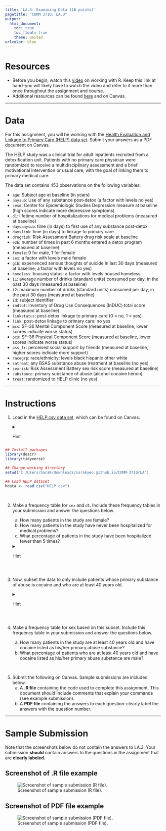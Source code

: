 ```yaml
---
title: 'LA.3: Examining Data (10 points)'
pagetitle: "COMM 3710: LA.3"
output:
  html_document:
    toc: true
    toc_float: true
    theme: united
urlcolor: blue
---
```


# Resources
- Before you begin, watch this [video](https://youtu.be/Dbj_l1PRIjA) on working with R. Keep this link at hand--you will likely have to watch the video and refer to it more than once throughout the assignment and course.
- Additional resources can be found [here](https://rpubs.com/yesun/652965) and on Canvas.

---

# Data
For this assignment, you will be working with the [Health Evaluation and Linkage to Primary Care (HELP) data set](https://utah.instructure.com/files/102658359/download?download_frd=1). Submit your answers as a PDF document on Canvas.

The HELP study was a clinical trial for adult inpatients recruited from a detoxification unit. Patients with no primary care physician were randomized to receive a multidisciplinary assessment and a brief motivational intervention or usual care, with the goal of linking them to primary medical care.

The data set contains 453 observations on the following variables:

* `age`: Subject age at baseline (in years)
* `anysub`: Use of any substance post-detox (a factor with levels no yes)
* `cesd`: Center for Epidemiologic Studies Depression measure at baseline (high scores indicate more depressive symptoms)
* `d1`: lifetime number of hospitalizations for medical problems (measured at baseline)
* `daysanysub`: time (in days) to first use of any substance post-detox
* `dayslink`: time (in days) to linkage to primary care
* `drugrisk`: Risk Assessment Battery drug risk scale at baseline
* `e2b`: number of times in past 6 months entered a detox program (measured at baseline)
* `female`: 0 for male, 1 for female
* `sex`: a factor with levels male female
* `g1b`: experienced serious thoughts of suicide in last 30 days (measured at baseline; a factor with levels no yes)
* `homeless`: housing status: a factor with levels housed homeless
* `i1`: average number of drinks (standard units) consumed per day, in the past 30 days (measured at baseline)
* `i2`: maximum number of drinks (standard units) consumed per day, in the past 30 days (measured at baseline)
* `id`: subject identifier
* `indtot`: Inventory of Drug Use Consequences (InDUC) total score (measured at baseline)
* `linkstatus`: post-detox linkage to primary care (0 = no, 1 = yes)
* `link`: post-detox linkage to primary care: no yes
* `mcs`: SF-36 Mental Component Score (measured at baseline, lower scores indicate worse status)
* `pcs`: SF-36 Physical Component Score (measured at baseline, lower scores indicate worse status)
* `pss_fr`: perceived social support by friends (measured at baseline, higher scores indicate more support)
* `racegrp`: race/ethnicity: levels black hispanic other white
* `satreat`: any BSAS substance abuse treatment at baseline (no yes)
* `sexrisk`: Risk Assessment Battery sex risk score (measured at baseline)
* `substance`: primary substance of abuse (alcohol cocaine heroin)
* `treat`: randomized to HELP clinic (no yes)

---

# Instructions
1. Load in the [HELP.csv data set](https://utah.instructure.com/files/108105219/download?download_frd=1)<!--change link for each section-->, which can be found on Canvas.
<details>
<summary>Hint</summary>

   The command to read a .csv data file to an object named `helpdata` in R is:
   ```
   helpdata <- read.csv("HELP.csv")
   ```
</details>

```r
## Install packages
library(descr)
library(tidyverse)

## Change working directory
setwd("C:/Users/SaraK/Downloads/sarakyeo.github.io/COMM-3710/LA")

## Load HELP dataset
hdata <- read.csv("HELP.csv")

```

<br>

2. Make a frequency table for `sex` and `d1`. Include these frequency tables in your submission and answer the questions below.
      a. How many patients in the study are female?
      b. How many patients in the study have never been hospitalized for medical problems?
      c. What percentage of patients in the study have been hospitalized fewer than 5 times?

   <details>
   <summary>Hint</summary>
   
      The package(s) and command(s) necessary to create frequency tables in R can be found in the video linked at the beginning of these instructions.
   </details>
<br>

3. Now, subset the data to only include patients whose primary substance of abuse is cocaine and who are at least 40 years old.
<details>
<summary>Hint</summary>
   
   The subset argument should be `substance == "cocaine" & age >= 40`
</details>
<br>

4. Make a frequency table for sex based on this subset. Include this frequency table in your submission and answer the questions below.
      a. How many patients in the study are at least 40 years old and have cocaine listed as his/her primary abuse substance?
      b. What percentage of patients who are at least 40 years old and have cocaine listed as his/her primary abuse substance are male?

<br>

5. Submit the following on Canvas. Sample submissions are included below.
   (a) A **.R file** containing the code used to complete this assignment. This document should include comments that explain your commands (see example submission).
   (b) A **PDF file** containing the answers to each question--clearly label the answers with the question number.

---

# Sample Submission {.tabset .tabset-fade}

Note that the screenshots below do not contain the answers to LA.3. Your submission **should** contain answers to the questions in the assignment that are **clearly labeled**.

## Screenshot of .R file example
![Screenshot of sample submission (R file).](LA.3_sample-R-submission.png)

## Screenshot of PDF file example
![Screenshot of sample submission (PDF file).](LA.3_sample-PDF-submission.png)
